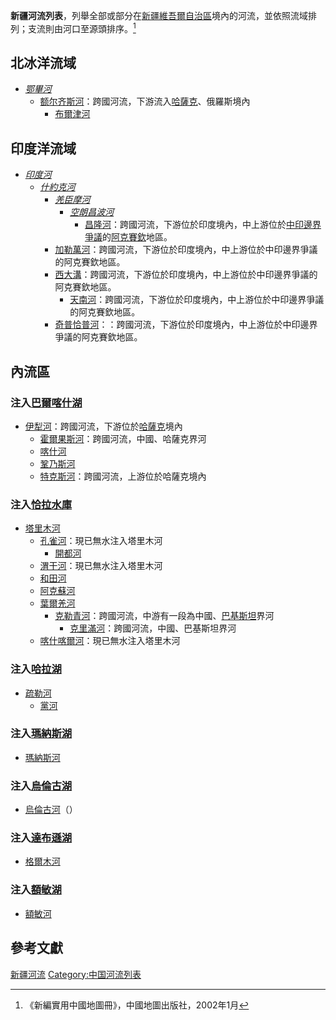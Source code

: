 '''新疆河流列表'''，列舉全部或部分在[[新疆維吾爾自治區|新疆維吾爾自治區]]境內的河流，並依照流域排列；支流則由河口至源頭排序。<ref>《新編實用中國地圖冊》，中國地圖出版社，2002年1月</ref>

==北冰洋流域==
*''[[鄂畢河|鄂畢河]]''
**[[额尔齐斯河|额尔齐斯河]]：跨國河流，下游流入[[哈薩克|哈薩克]]、俄羅斯境內
***[[布爾津河|布爾津河]]

==印度洋流域==
*''[[印度河|印度河]]''
**''[[什約克河|什約克河]]''
***''[[羌臣摩河|羌臣摩河]]''
****''[[空朗昌波河|空朗昌波河]]''
*****[[昌隆河|昌隆河]]：跨國河流，下游位於印度境內，中上游位於[[中印邊界問題|中印邊界爭議]]的[[阿克賽欽|阿克賽欽]]地區。
***[[加勒萬河|加勒萬河]]：跨國河流，下游位於印度境內，中上游位於中印邊界爭議的阿克賽欽地區。
***[[西大溝|西大溝]]：跨國河流，下游位於印度境內，中上游位於中印邊界爭議的阿克賽欽地區。
****[[天南河|天南河]]：跨國河流，下游位於印度境內，中上游位於中印邊界爭議的阿克賽欽地區。
***[[奇普恰普河|奇普恰普河]]：：跨國河流，下游位於印度境內，中上游位於中印邊界爭議的阿克賽欽地區。

==內流區==
===注入[[巴爾喀什湖|巴爾喀什湖]]===
*[[伊犁河|伊犁河]]：跨國河流，下游位於[[哈薩克|哈薩克]]境內
**[[霍爾果斯河|霍爾果斯河]]：跨國河流，中國、哈薩克界河
**[[喀什河|喀什河]]
**[[鞏乃斯河|鞏乃斯河]]
**[[特克斯河|特克斯河]]：跨國河流，上游位於哈薩克境內

===注入[[恰拉水庫|恰拉水庫]]===
*[[塔里木河|塔里木河]]
**[[孔雀河|孔雀河]]：現已無水注入塔里木河
***[[開都河|開都河]]
**[[渭干河|渭干河]]：現已無水注入塔里木河
**[[和田河|和田河]]
**[[阿克蘇河|阿克蘇河]]
**[[葉爾羌河|葉爾羌河]]
***[[克勒青河|克勒青河]]：跨國河流，中游有一段為中國、[[巴基斯坦|巴基斯坦]]界河
****[[克里滿河|克里滿河]]：跨國河流，中國、巴基斯坦界河
**[[喀什喀爾河|喀什喀爾河]]：現已無水注入塔里木河

===注入[[哈拉湖|哈拉湖]]===
*[[疏勒河|疏勒河]]
**[[黨河|黨河]]

===注入[[瑪納斯湖|瑪納斯湖]]===
*[[瑪納斯河|瑪納斯河]]

===注入[[烏倫古湖|烏倫古湖]]===
*[[烏倫古河|烏倫古河]]（）

===注入[[達布遜湖|達布遜湖]]===
*[[格爾木河|格爾木河]]

===注入[[額敏湖|額敏湖]]===
*[[額敏河|額敏河]]

==參考文獻==
{{reflist}}

{{中國河流}}

[[Category:新疆河流|]]
[[Category:中国河流列表|Category:中国河流列表]]